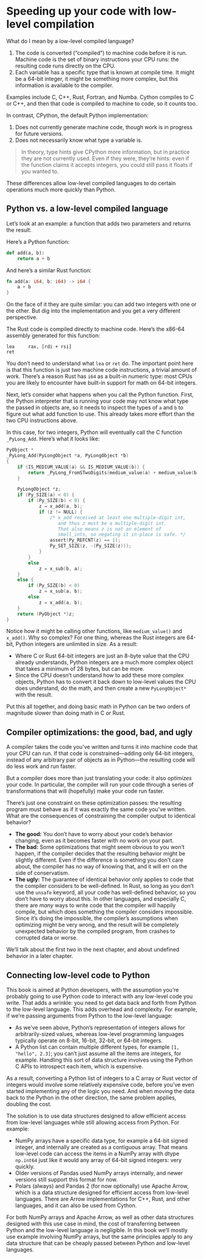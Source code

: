 # Speeding up your code with low-level compilation

What do I mean by a low-level compiled language?

1. The code is converted ("compiled") to machine code before it is run.
   Machine code is the set of binary instructions your CPU runs: the resulting code runs directly on the CPU.
2. Each variable has a specific type that is known at compile time.
   It might be a 64-bit integer, it might be something more complex, but this information is available to the compiler.

Examples include C, C++, Rust, Fortran, and Numba.
Cython compiles to C or C++, and then that code is compiled to machine to code, so it counts too.

In contrast, CPython, the default Python implementation:

1. Does not currently generate machine code, though work is in progress for future versions.
2. Does not necessarily know what type a variable is.

> In theory, type hints give CPython more information, but in practice they are not currently used.
> Even if they were, they're hints: even if the function claims it accepts integers, you could still pass it floats if you wanted to.

These differences allow low-level compiled languages to do certain operations much more quickly than Python.

## Python vs. a low-level compiled language

Let's look at an example: a function that adds two parameters and returns the result.

Here's a Python function:

```python
def add(a, b):
    return a + b
```

And here's a similar Rust function:

```rust
fn add(a: i64, b: i64) -> i64 {
    a + b
}
```

On the face of it they are quite similar: you can add two integers with one or the other.
But dig into the implementation and you get a very different perspective.

The Rust code is compiled directly to machine code.
Here's the x86-64 assembly generated for this function:

```assembly
lea     rax, [rdi + rsi]
ret
```

You don't need to understand what `lea` or `ret` do.
The important point here is that this function is just two machine code instructions, a trivial amount of work.
There's a reason Rust has `i64` as a built-in numeric type: most CPUs you are likely to encounter have built-in support for math on 64-bit integers.

Next, let's consider what happens when you call the Python function.
First, the Python interpreter that is running your code may not know what type the passed in objects are, so it needs to inspect the types of `a` and `b` to figure out what add function to use.
This already takes more effort than the two CPU instructions above.

In this case, for two integers, Python will eventually call the C function `_PyLong_Add`.
Here's what it looks like:

```c
PyObject *
_PyLong_Add(PyLongObject *a, PyLongObject *b)
{
    if (IS_MEDIUM_VALUE(a) && IS_MEDIUM_VALUE(b)) {
        return _PyLong_FromSTwoDigits(medium_value(a) + medium_value(b));
    }

    PyLongObject *z;
    if (Py_SIZE(a) < 0) {
        if (Py_SIZE(b) < 0) {
            z = x_add(a, b);
            if (z != NULL) {
                /* x_add received at least one multiple-digit int,
                   and thus z must be a multiple-digit int.
                   That also means z is not an element of
                   small_ints, so negating it in-place is safe. */
                assert(Py_REFCNT(z) == 1);
                Py_SET_SIZE(z, -(Py_SIZE(z)));
            }
        }
        else
            z = x_sub(b, a);
    }
    else {
        if (Py_SIZE(b) < 0)
            z = x_sub(a, b);
        else
            z = x_add(a, b);
    }
    return (PyObject *)z;
}
```

Notice how it might be calling other functions, like `medium_value()` and `x_add()`.
Why so complex?
For one thing, whereas the Rust integers are 64-bit, Python integers are unlimited in size.
As a result:

* Where C or Rust 64-bit integers are just an 8-byte value that the CPU already understands, Python integers are a much more complex object that takes a minimum of 28 bytes, but can be more.
* Since the CPU doesn't understand how to add these more complex objects, Python has to convert it back down to low-level values the CPU does understand, do the math, and then create a new `PyLongObject*` with the result.

Put this all together, and doing basic math in Python can be two orders of magnitude slower than doing math in C or Rust.

## Compiler optimizations: the good, bad, and ugly

A compiler takes the code you've written and turns it into machine code that your CPU can run.
If that code is constrained—adding only 64-bit integers, instead of any arbitrary pair of objects as in Python—the resulting code will do less work and run faster.

But a compiler does more than just translating your code: it also _optimizes_ your code.
In particular, the compiler will run your code through a series of transformations that will (hopefully) make your code run faster.

There's just one constraint on these optimization passes: the resulting program must behave as if it was exactly the same code you've written.
What are the consequences of constraining the compiler output to identical behavior?

* **The good:** You don't have to worry about your code's behavior changing, even as it becomes faster with no work on your part.
* **The bad:** Some optimizations that might seem obvious to you won't happen, if the compiler decides that the resulting behavior might be slightly different.
  Even if the difference is something you don't care about, the compiler has no way of knowing that, and it will err on the side of conservatism.
* **The ugly:** The guarantee of identical behavior only applies to code that the compiler considers to be well-defined.
  In Rust, so long as you don't use the `unsafe` keyword, all your code has well-defined behavior, so you don't have to worry about this.
  In other languages, and especially C, there are _many_ ways to write code that the compiler will happily compile, but which does something the compiler considers impossible.
  Since it's doing the impossible, the compiler's assumptions when optimizing might be very wrong, and the result will be completely unexpected behavior by the compiled program, from crashes to corrupted data or worse.

We'll talk about the first two in the next chapter, and about undefined behavior in a later chapter.

## Connecting low-level code to Python

This book is aimed at Python developers, with the assumption you're probably going to use Python code to interact with any low-level code you write.
That adds a wrinkle: you need to get data back and forth from Python to the low-level language.
This adds overhead and complexity.
For example, if we're passing arguments from Python to the low-level language:

* As we've seen above, Python's representation of integers allows for arbitrarily-sized values, whereas low-level programming languages typically operate on 8-bit, 16-bit, 32-bit, or 64-bit integers.
* A Python list can contain multiple different types, for example `[1, "hello", 2.3]`; you can't just assume all the items are integers, for example.
  Handling this sort of data structure involves using the Python C APIs to introspect each item, which is expensive.

As a result, converting a Python list of integers to a C array or Rust vector of integers would involve some relatively expensive code, before you've even started implementing any of the logic you need.
And when moving the data back to the Python in the other direction, the same problem applies, doubling the cost.

The solution is to use data structures designed to allow efficient access from low-level languages while still allowing access from Python.
For example:

* NumPy arrays have a specific data type, for example a 64-bit signed integer, and internally are created as a contiguous array.
That means low-level code can access the items in a NumPy array with dtype `np.int64` just like it would any array of 64-bit signed integers: very quickly.
* Older versions of Pandas used NumPy arrays internally, and newer versions still support this format for now.
* Polars (always) and Pandas 2 (for now optionally) use Apache Arrow, which is a data structure designed for efficient access from low-level languages.
  There are Arrow implementations for C++, Rust, and other languages, and it can also be used from Cython.

For both NumPy arrays and Apache Arrow, as well as other data structures designed with this use case in mind, the cost of transferring between Python and the low-level language is negligible.
In this book we'll mostly use example involving NumPy arrays, but the same principles apply to any data structure that can be cheaply passed between Python and low-level languages.


